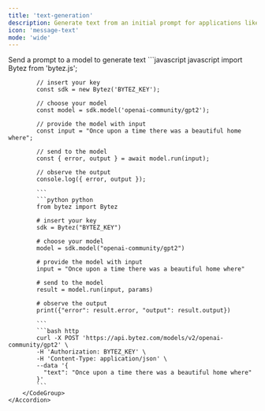 ```yaml
---
title: 'text-generation'
description: Generate text from an initial prompt for applications like story generation, dialogue systems, and creative writing
icon: 'message-text'
mode: 'wide'
---
```


<AccordionGroup>
	<Accordion defaultOpen="true" title="Basic usage">
		Send a prompt to a model to generate text
		<CodeGroup>
			```javascript javascript
			import Bytez from 'bytez.js';
			
			// insert your key
			const sdk = new Bytez('BYTEZ_KEY');
			
			// choose your model
			const model = sdk.model('openai-community/gpt2');
			
			// provide the model with input
			const input = "Once upon a time there was a beautiful home where";
			
			// send to the model
			const { error, output } = await model.run(input);
			
			// observe the output
			console.log({ error, output });
			
			```
			```python python
			from bytez import Bytez
			
			# insert your key
			sdk = Bytez("BYTEZ_KEY")
			
			# choose your model
			model = sdk.model("openai-community/gpt2")
			
			# provide the model with input
			input = "Once upon a time there was a beautiful home where"
			
			# send to the model
			result = model.run(input, params)
			
			# observe the output
			print({"error": result.error, "output": result.output})
			
			```
			```bash http
			curl -X POST 'https://api.bytez.com/models/v2/openai-community/gpt2' \
			-H 'Authorization: BYTEZ_KEY' \
			-H 'Content-Type: application/json' \
			--data '{
			  "text": "Once upon a time there was a beautiful home where"
			}'
			```
		</CodeGroup>
	</Accordion>
</AccordionGroup>